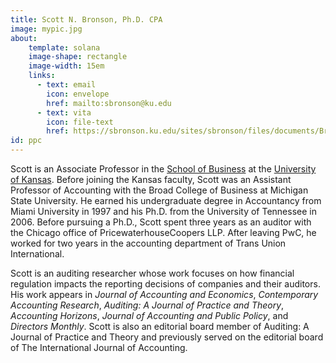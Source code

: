 ```yaml
---
title: Scott N. Bronson, Ph.D. CPA
image: mypic.jpg
about:
    template: solana
    image-shape: rectangle
    image-width: 15em
    links:
      - text: email
        icon: envelope
        href: mailto:sbronson@ku.edu
      - text: vita
        icon: file-text
        href: https://sbronson.ku.edu/sites/sbronson/files/documents/Bronson-vita.pdf
id: ppc
---
```


:::{#ppc}
Scott is an Associate Professor in the [School of Business](business.ku.edu) at the [University of Kansas](ku.edu). Before joining the Kansas faculty, Scott was an Assistant Professor of Accounting with the Broad College of Business at Michigan State University. He earned his undergraduate degree in Accountancy from Miami University in 1997 and his Ph.D. from the University of Tennessee in 2006. Before pursuing a Ph.D., Scott spent three years as an auditor with the Chicago office of PricewaterhouseCoopers LLP. After leaving PwC, he worked for two years in the accounting department of Trans Union International.

Scott is an auditing researcher whose work focuses on how financial regulation impacts the reporting decisions of companies and their auditors. His work appears in *Journal of Accounting and Economics*, *Contemporary Accounting Research*, *Auditing: A Journal of Practice and Theory*, *Accounting Horizons*, *Journal of Accounting and Public Policy*, and *Directors Monthly*. Scott is also an editorial board member of Auditing: A Journal of Practice and Theory and previously served on the editorial board of The International Journal of Accounting.
:::